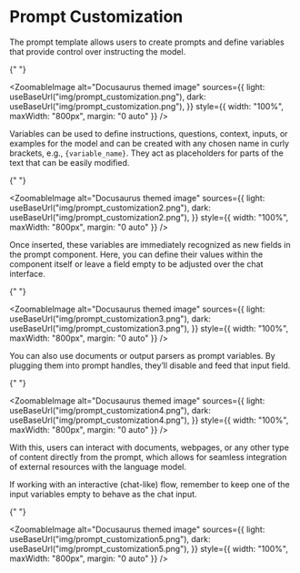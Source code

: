 
# Prompt Customization

The prompt template allows users to create prompts and define variables that provide control over instructing the model.

{" "}

<ZoomableImage
  alt="Docusaurus themed image"
  sources={{
    light: useBaseUrl("img/prompt_customization.png"),
    dark: useBaseUrl("img/prompt_customization.png"),
  }}
  style={{ width: "100%", maxWidth: "800px", margin: "0 auto" }}
/>

Variables can be used to define instructions, questions, context, inputs, or examples for the model and can be created with any chosen name in curly brackets, e.g., `{variable_name}`. They act as placeholders for parts of the text that can be easily modified.

{" "}

<ZoomableImage
  alt="Docusaurus themed image"
  sources={{
    light: useBaseUrl("img/prompt_customization2.png"),
    dark: useBaseUrl("img/prompt_customization2.png"),
  }}
  style={{ width: "100%", maxWidth: "800px", margin: "0 auto" }}
/>

Once inserted, these variables are immediately recognized as new fields in the prompt component. Here, you can define their values within the component itself or leave a field empty to be adjusted over the chat interface.

{" "}

<ZoomableImage
  alt="Docusaurus themed image"
  sources={{
    light: useBaseUrl("img/prompt_customization3.png"),
    dark: useBaseUrl("img/prompt_customization3.png"),
  }}
  style={{ width: "100%", maxWidth: "800px", margin: "0 auto" }}
/>

You can also use documents or output parsers as prompt variables. By plugging them into prompt handles, they’ll disable and feed that input field.

{" "}

<ZoomableImage
  alt="Docusaurus themed image"
  sources={{
    light: useBaseUrl("img/prompt_customization4.png"),
    dark: useBaseUrl("img/prompt_customization4.png"),
  }}
  style={{ width: "100%", maxWidth: "800px", margin: "0 auto" }}
/>

With this, users can interact with documents, webpages, or any other type of content directly from the prompt, which allows for seamless integration of external resources with the language model.

If working with an interactive (chat-like) flow, remember to keep one of the input variables empty to behave as the chat input.

{" "}

<ZoomableImage
  alt="Docusaurus themed image"
  sources={{
    light: useBaseUrl("img/prompt_customization5.png"),
    dark: useBaseUrl("img/prompt_customization5.png"),
  }}
  style={{ width: "100%", maxWidth: "800px", margin: "0 auto" }}
/>
